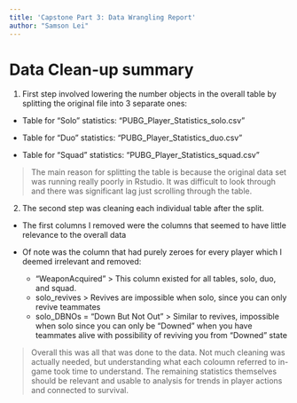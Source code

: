 ```yaml
---
title: 'Capstone Part 3: Data Wrangling Report'
author: "Samson Lei"
---
```


# **Data Clean-up summary**

1. First step involved lowering the number objects in the overall table by splitting the original file into 3 separate ones:
  * Table for "Solo" statistics: "PUBG_Player_Statistics_solo.csv"
  
  * Table for "Duo" statistics: "PUBG_Player_Statistics_duo.csv"
  
  * Table for "Squad" statistics: "PUBG_Player_Statistics_squad.csv" 

> The main reason for splitting the table is because the original data set was running really poorly in Rstudio. It was difficult to look through and there was significant lag just scrolling through the table. 

2. The second step was cleaning each individual table after the split.

  * The first columns I removed were the columns that seemed to have little relevance to the overall data
  
  * Of note was the column that had purely zeroes for every player which I deemed irrelevant and removed:
    * "WeaponAcquired"
     > This column existed for all tables, solo, duo, and squad.
    * solo_revives 
      > Revives are impossible when solo, since you can only revive teammates
    * solo_DBNOs = "Down But Not Out"
      > Similar to revives, impossible when solo since you can only be "Downed" when you have            teammates alive with possibility of reviving you from "Downed" state

> Overall this was all that was done to the data. Not much cleaning was actually needed, but understanding what each coloumn referred to in-game took time to understand.
The remaining statistics themselves should be relevant and usable to analysis for trends in player actions and connected to survival. 
  